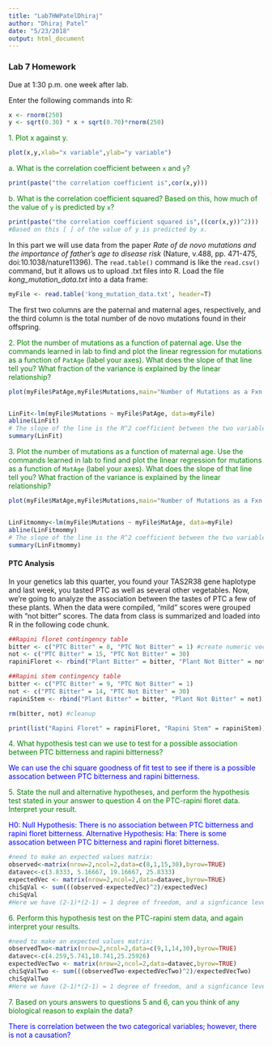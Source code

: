 ```yaml
---
title: "Lab7HWPatelDhiraj"
author: "Dhiraj Patel"
date: "5/23/2018"
output: html_document
---
```

### Lab 7 Homework

Due at 1:30 p.m. one week after lab.

Enter the following commands into R:

```r
x <- rnorm(250)
y <- sqrt(0.30) * x + sqrt(0.70)*rnorm(250)
```

<span style="color:green">
1.  Plot x against y.
</span>

```r
plot(x,y,xlab="x variable",ylab="y variable")
```


<span style="color:green">
a.	What is the correlation coefficient between `x` and `y`? 
</span>

```r
print(paste("the correlation coefficient is",cor(x,y)))
```


<span style="color:green">
b.	What is the correlation coefficient squared? Based on this, how much of the value of `y` is predicted by `x`?
</span>

```r
print(paste("the correlation coefficient squared is",((cor(x,y))^2)))
#Based on this [ ] of the value of y is predicted by x. 

```


In this part we will use data from the paper *Rate of de novo mutations and the importance of father's age to disease risk* (Nature, v.488, pp. 471-475, doi:10.1038/nature11396). The `read.table()` command is like the `read.csv()` command, but it allows us to upload .txt files into R. Load the file *kong_mutation_data.txt* into a data frame:

```r
myFile <- read.table('kong_mutation_data.txt', header=T)
```

The first two columns are the paternal and maternal ages, respectively, and the third column is the total number of de novo mutations found in their offspring.

<span style="color:green">
2.	Plot the number of mutations as a function of paternal age. Use the commands learned in lab to find and plot the linear regression for mutations as a function of `PatAge` (label your axes). What does the slope of that line tell you? What fraction of the variance is explained by the linear relationship?
</span>

```r
plot(myFile$PatAge,myFile$Mutations,main="Number of Mutations as a Fxn of Paternal Age",xlab="Paternal Age (years)",ylab="Number of Mutations")


LinFit<-lm(myFile$Mutations ~ myFile$PatAge, data=myFile)
abline(LinFit)
# The slope of the line is the R^2 coefficient between the two variables, paternal age and number of mutations. So 65.34% of tf the variance is explained by the linear relationship ! 
summary(LinFit)
```


<span style="color:green">
3.	Plot the number of mutations as a function of maternal age. Use the commands learned in lab to find and plot the linear regression for mutations as a function of `MatAge` (label your axes). What does the slope of that line tell you? What fraction of the variance is explained by the linear relationship?
</span>

```r
plot(myFile$MatAge,myFile$Mutations,main="Number of Mutations as a Fxn of Maternal Age",xlab="Maternal Age (years)",ylab="Number of Mutations")


LinFitmommy<-lm(myFile$Mutations ~ myFile$MatAge, data=myFile)
abline(LinFitmommy)
# The slope of the line is the R^2 coefficient between the two variables, paternal age and number of mutations. So 48.11%% of tf the variance is explained by the linear relationship ! 
summary(LinFitmommy)
```


#### PTC Analysis
In your genetics lab this quarter, you found your TAS2R38 gene haplotype and last week, you tasted PTC as well as several other vegetables. Now, we're going to analyze the association between the tastes of PTC a few of these plants. When the data were compiled, "mild" scores were grouped with "not bitter" scores. The data from class is summarized and loaded into R in the following code chunk.

```r
##Rapini floret contingency table
bitter <- c("PTC Bitter" = 8, "PTC Not Bitter" = 1) #create numeric vector with column names
not <- c("PTC Bitter" = 15, "PTC Not Bitter" = 30)
rapiniFloret <- rbind("Plant Bitter" = bitter, "Plant Not Bitter" = not) #bind row vectors to create matrix

##Rapini stem contingency table
bitter <- c("PTC Bitter" = 9, "PTC Not Bitter" = 1)
not <- c("PTC Bitter" = 14, "PTC Not Bitter" = 30)
rapiniStem <- rbind("Plant Bitter" = bitter, "Plant Not Bitter" = not)

rm(bitter, not) #cleanup

print(list("Rapini Floret" = rapiniFloret, "Rapini Stem" = rapiniStem))
```

<span style="color:green">
4.	 What hypothesis test can we use to test for a possible association between PTC bitterness and rapini bitterness?
</span>

<span style="color:blue">We can use the chi square goodness of fit test to see if there is a possible assocation between PTC bitterness and rapini bitterness.</span>

<span style="color:green">
5.	State the null and alternative hypotheses, and perform the hypothesis test stated in your answer to question 4 on the PTC-rapini floret data. Interpret your result.
</span>

<span style="color:blue">H0: Null Hypothesis: There is no association between PTC bitterness and rapini floret bitterness. Alternative Hypothesis: Ha: There is some assocation between PTC bitterness and rapini floret bitterness.</span>

```r
#need to make an expected values matrix:
observed<-matrix(nrow=2,ncol=2,data=c(8,1,15,30),byrow=TRUE)
datavec<-c(3.8333, 5.16667, 19.16667, 25.8333)
expectedVec <- matrix(nrow=2,ncol=2,data=datavec,byrow=TRUE)
chiSqVal <- sum(((observed-expectedVec)^2)/expectedVec)
chiSqVal
#Here we have (2-1)*(2-1) = 1 degree of freedom, and a signficance level of 5%, so the critical value is: 3.84. Our Chi square calculated value (9.467169) is greater than the critical value so we reject the null hypothesis. 
```



<span style="color:green">
6.  Perform this hypothesis test on the PTC-rapini stem data, and again interpret your results. \span

```r
#need to make an expected values matrix:
observedTwo<-matrix(nrow=2,ncol=2,data=c(9,1,14,30),byrow=TRUE)
datavec<-c(4.259,5.741,18.741,25.25926)
expectedVecTwo <- matrix(nrow=2,ncol=2,data=datavec,byrow=TRUE)
chiSqValTwo <- sum(((observedTwo-expectedVecTwo)^2)/expectedVecTwo)
chiSqValTwo
#Here we have (2-1)*(2-1) = 1 degree of freedom, and a signficance level of 5%, so the critical value is: 3.84. Our Chi square calculated value (11.28185) is greater than the critical value so we reject the null hypothesis. 
```


<span style="color:green">
7. Based on yours answers to questions 5 and 6, can you think of any biological reason to explain the data?
</span>

<span style="color:blue">There is correlation between the two categorical variables; however, there is not a causation? </span>

